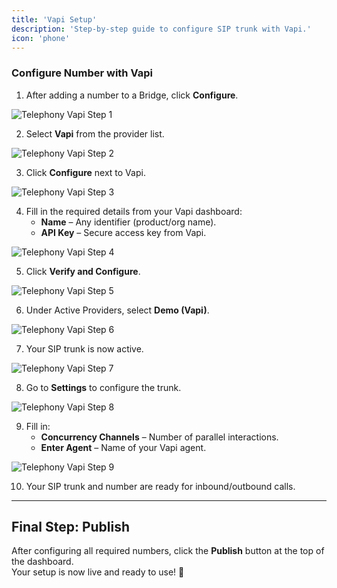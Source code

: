 ```yaml
---
title: 'Vapi Setup'
description: 'Step-by-step guide to configure SIP trunk with Vapi.'
icon: 'phone'
---
```


### Configure Number with Vapi

1. After adding a number to a Bridge, click **Configure**.  

<img src="./images/TelephonyVapiStep1.png" alt="Telephony Vapi Step 1" />

2. Select **Vapi** from the provider list.  

<img src="./images/TelephonyVapiStep2.png" alt="Telephony Vapi Step 2" />

3. Click **Configure** next to Vapi.  

<img src="./images/TelephonyVapiStep3.png" alt="Telephony Vapi Step 3" />

4. Fill in the required details from your Vapi dashboard:  
   - **Name** – Any identifier (product/org name).  
   - **API Key** – Secure access key from Vapi.  

<img src="./images/TelephonyVapiStep4.png" alt="Telephony Vapi Step 4" />

5. Click **Verify and Configure**.  

<img src="./images/TelephonyVapiStep5.png" alt="Telephony Vapi Step 5" />

6. Under Active Providers, select **Demo (Vapi)**.  

<img src="./images/TelephonyVapiStep6.png" alt="Telephony Vapi Step 6" />

7. Your SIP trunk is now active.  

<img src="./images/TelephonyVapiStep7.png" alt="Telephony Vapi Step 7" />

8. Go to **Settings** to configure the trunk.  

<img src="./images/TelephonyVapiStep8.png" alt="Telephony Vapi Step 8" />

9. Fill in:  
   - **Concurrency Channels** – Number of parallel interactions.  
   - **Enter Agent** – Name of your Vapi agent.  

<img src="./images/TelephonyVapiStep9.png" alt="Telephony Vapi Step 9" />

10. Your SIP trunk and number are ready for inbound/outbound calls.

---

## Final Step: Publish

After configuring all required numbers, click the **Publish** button at the top of the dashboard.  
Your setup is now live and ready to use! 🚀
